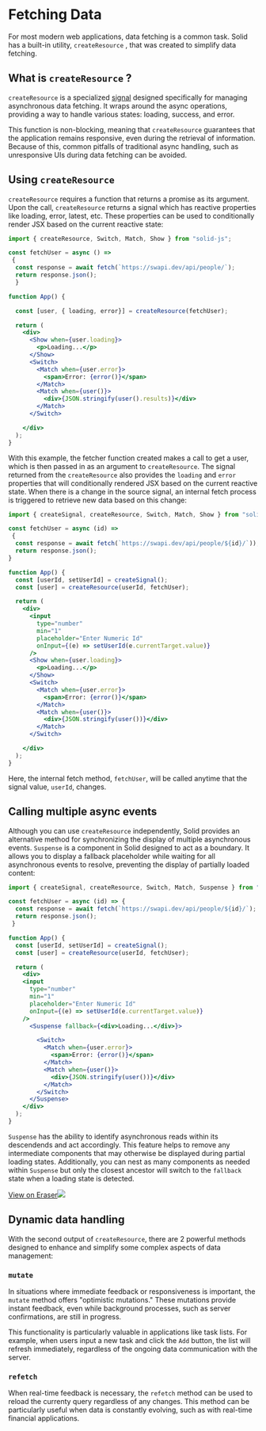 # Fetching Data

For most modern web applications, data fetching is a common task. 
Solid has a built-in utility, `createResource` , that was created to simplify data fetching.

## What is `createResource` ?

`createResource` is a specialized [signal](/essentials/signal) designed specifically for managing asynchronous data fetching. 
It wraps around the async operations, providing a way to handle various states: loading, success, and error.

This function is non-blocking, meaning that `createResource` guarantees that the application remains responsive, even during the retrieval of information. 
Because of this, common pitfalls of traditional async handling, such as unresponsive UIs during data fetching can be avoided.

## Using `createResource`

`createResource` requires a function that returns a promise as its argument. 
Upon the call, `createResource` returns a signal which has reactive properties like loading, error, latest, etc. 
These properties can be used to conditionally render JSX based on the current reactive state:

```jsx
import { createResource, Switch, Match, Show } from "solid-js";

const fetchUser = async () =>
 {
  const response = await fetch(`https://swapi.dev/api/people/`);
  return response.json();
  }

function App() {

  const [user, { loading, error}] = createResource(fetchUser);

  return (
    <div>
      <Show when={user.loading}>
        <p>Loading...</p>
      </Show>
      <Switch>
        <Match when={user.error}>
          <span>Error: {error()}</span>
        </Match>
        <Match when={user()}>
          <div>{JSON.stringify(user().results)}</div>
        </Match>
      </Switch>

    </div>
  );
}
```

With this example, the fetcher function created makes a call to get a user, which is then passed in as an argument to `createResource`. 
The signal returned from the `createResource` also provides the `loading` and `error` properties that will conditionally rendered JSX based on the current reactive state.
When there is a change in the source signal, an internal fetch process is triggered to retrieve new data based on this change:

```jsx
import { createSignal, createResource, Switch, Match, Show } from "solid-js";

const fetchUser = async (id) =>
 {
  const response = await fetch(`https://swapi.dev/api/people/${id}/`));
  return response.json();
}

function App() {
  const [userId, setUserId] = createSignal();
  const [user] = createResource(userId, fetchUser);

  return (
    <div>
      <input 
        type="number"
        min="1"
        placeholder="Enter Numeric Id"
        onInput={(e) => setUserId(e.currentTarget.value)}
      />
      <Show when={user.loading}>
        <p>Loading...</p>
      </Show>
      <Switch>
        <Match when={user.error}>
          <span>Error: {error()}</span>
        </Match>
        <Match when={user()}>
          <div>{JSON.stringify(user())}</div>
        </Match>
      </Switch>

    </div>
  );
}
```

Here, the internal fetch method, `fetchUser`, will be called anytime that the signal value, `userId`, changes.

## Calling multiple async events

Although you can use `createResource` independently, Solid provides an alternative method for synchronizing the display of multiple asynchronous events. 
`Suspense` is a component in Solid designed to act as a boundary. 
It allows you to display a fallback placeholder while waiting for all asynchronous events to resolve, preventing the display of partially loaded content:

```jsx
import { createSignal, createResource, Switch, Match, Suspense } from "solid-js";

const fetchUser = async (id) => {
  const response = await fetch(`https://swapi.dev/api/people/${id}/`);
  return response.json();
 }

function App() {
  const [userId, setUserId] = createSignal();
  const [user] = createResource(userId, fetchUser);

  return (
    <div>
    <input 
      type="number"
      min="1"
      placeholder="Enter Numeric Id"
      onInput={(e) => setUserId(e.currentTarget.value)}
    />
      <Suspense fallback={<div>Loading...</div>}>

        <Switch>
          <Match when={user.error}>
            <span>Error: {error()}</span>
          </Match>
          <Match when={user()}>
            <div>{JSON.stringify(user())}</div>
          </Match>
        </Switch>
      </Suspense>
    </div>
  );
}
```

`Suspense` has the ability to identify asynchronous reads within its descendends and act accordingly.
This feature helps to remove any intermediate components that may otherwise be displayed during partial loading states.
Additionally, you can nest as many components as needed within `Suspense` but only the closest ancestor will switch to the `fallback` state when a loading state is detected.

[View on Eraser![](https://app.eraser.io/workspace/maDvFw5OryuPJOwSLyK9/preview?elements=R0xAAHF-BPJQFh60XAC7dg&type=embed)](https://app.eraser.io/workspace/maDvFw5OryuPJOwSLyK9?elements=R0xAAHF-BPJQFh60XAC7dg)

## Dynamic data handling

With the second output of `createResource`, there are 2 powerful methods designed to enhance and simplify some complex aspects of data management:

### `mutate`

In situations where immediate feedback or responsiveness is important, the `mutate` method offers "optimistic mutations." These mutations provide instant feedback, even while background processes, such as server confirmations, are still in progress.

This functionality is particularly valuable in applications like task lists.
For example, when users input a new task and click the `Add` button, the list will refresh immediately, regardless of the ongoing data communication with the server.

### `refetch`

When real-time feedback is necessary, the `refetch` method can be used to reload the currenty query regardless of any changes.
This method can be particularly useful when data is constantly evolving, such as with real-time financial applications.
